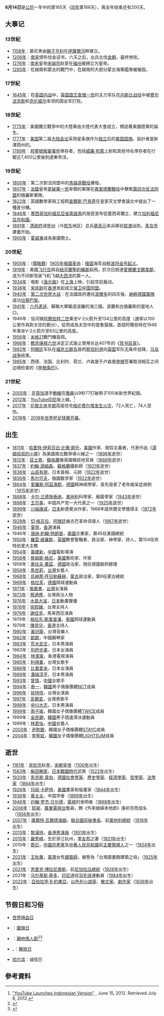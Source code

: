 {{noteTA
|1=zh-hans:马岛战争; zh-hant:福克蘭戰爭
|2=zh-hans:联邦德国; zh-hant:西德
|3=zh-cn:申根; zh-hk:神根;zh-tw:申根;
|4=zh-hans:格拉芙; zh-hant:嘉芙
}}
{{DayInMonth|6}}
'''6月14日'''是[[公历|公历]]一年中的第165天（[[闰年|闰年]]第166天），离全年结束还有200天。

== 大事记 ==
=== 13世紀 ===
* [[1158年|1158年]]：慕尼黑由[[獅子亨利|獅子亨利]]在[[伊薩爾河|伊薩爾河]]畔建立。
* [[1206年|1206年]]：[[南宋|南宋]]颁布伐金诏书，六天之后，出兵北伐[[金朝|金朝]]，最终惨败。
* [[1276年|1276年]]：[[南宋|南宋]]皇帝[[宋端宗|宋端宗]]赵昰在[[福州|福州]]被拥立为皇帝。
* [[1285年|1285年]]：在越南和蒙古的戰鬥中，在越南的大部分蒙古海軍艦隊被摧毀。

=== 17世紀 ===
* [[1645年|1645年]]：在[[英国内战|英国内战]]中，[[英国国王|英国国王]][[查理一世_(英國)|查理一世]]的主力军队在[[内斯比战役|内斯比战役]]中被[[托马斯·费尔法克斯|费尔法克斯]]和[[奥利弗·克伦威尔|克伦威尔]]率领的国会军打败。

=== 18世紀 ===
* [[1775年|1775年]]：美國獨立戰爭中的大陸軍由大陸代表大會成立，標誌著美國陸軍的誕生。 
* [[1777年|1777年]]：[[美国|美国]]第二届[[大陆会议|大陆会议]]采用星条旗作为[[美国独立|独立]]后的[[美国国旗|美国国旗]]。設計者是新澤西州的{{link-en|弗朗西斯·霍普金森|Francis_Hopkinson}}。 
* [[1789年|1789年]]：[[邦蒂號叛變事件|邦蒂號叛變事件]]倖存者，包括[[威廉·布萊|威廉·布萊]]上尉和其他18名倖存者在行駛近7,400公里後到達東帝汶。

=== 19世紀 ===
* [[1800年|1800年]]：第二次對法同盟中的[[馬倫哥戰役|馬倫哥戰役]]爆發。
* [[1807年|1807年]]：[[法蘭西第一帝國|法國]]皇帝[[拿破崙一世|拿破崙一世]]率領的軍隊在[[弗里德蘭戰役|弗里德蘭戰役]]中擊敗[[第四次反法同盟|第四次反法同盟]]的俄羅斯軍隊。
* [[1822年|1822年]]：英國數學家與工程師[[查爾斯·巴貝奇|查爾斯·巴貝奇]]在皇家天文學會論文中提出了一種差分機。
* [[1846年|1846年]]：[[墨西哥合眾國_(1824年－1864年)|墨西哥]][[加利福尼亞省|加利福尼亞省]][[索諾馬|索諾馬]]的居民宣布從墨西哥獨立，建立[[加利福尼亞共和國|加利福尼亞共和國]]。
* [[1891年|1891年]]：[[清政府|清政府]]调[[登州|登州]]（今[[胶东|胶东]]地区）总兵[[章高元|章高元]]率兵移驻[[胶澳|胶澳]]设防，[[青岛市|青岛市]]建置开始。
* [[1900年|1900年]]：[[夏威夷|夏威夷]]成為美國領土。

=== 20世紀 ===
* [[1905年|1905年]]：（[[儒略曆|儒略曆]]）[[1905年俄國革命|1905年俄國革命]]：[[俄国|俄国]]海军战舰[[波将金号战列舰#起义|波将金号起义]]。
* [[1919年|1919年]]：美國[[飞行员|飞行员]]{{link-en|約翰·威廉·埃爾庫克|John Alcock (RAF officer)}}與{{link-en|亞瑟·布朗|Arthur Whitten Brown}}自[[紐芬蘭自治領|紐芬蘭]][[聖約翰斯_(紐芬蘭-拉布拉多省)|聖約翰斯]]起飛，於次日抵達[[愛爾蘭|愛爾蘭]][[戈爾韋郡|戈爾韋郡]]，成为不间断驾驶飞机飞越[[大西洋|大西洋]]的第一人。
* [[1934年|1934年]]：电影《[[渔光曲|渔光曲]]》在[[上海|上海]]上映，引起空前轰动。
* [[1938年|1938年]]：[[宋庆龄|宋庆龄]]在[[香港|香港]]发起成立[[保卫中国同盟|保卫中国同盟]]。
* [[1940年|1940年]]：[[第二次世界大战|第二次世界大战]]：在法國政府遷往[[波爾多|波爾多]]的四天後，[[德意志國防軍|納粹德國軍隊]]成功[[法國戰役|佔領巴黎]]。
* [[1941年|1941年]]：[[六月遣送|六月遣送]]，蘇聯大舉驅逐波羅的海三國，波蘭和白俄羅斯的當地人口。
* 1949年：恒河猴[[阿爾伯特二世_(猴子)|阿爾伯特二世]]乘坐V-2火箭升至134公里的高度（通常以100公里作為對太空的劃分），從而成為太空中的首隻猿猴。首個阿爾伯特在1948年乘坐V-2火箭升至63公里的高度。 
* [[1956年|1956年]]：[[米格21|米格21]]戰鬥機首飛。
* [[1966年|1966年]]：[[教宗保禄六世|教宗保禄六世]]决定正式废止使用长达407年的《[[禁书目录|禁书目录]]》。
* [[1982年|1982年]]：[[阿根廷|阿根廷]]军队在[[福克兰群岛|福克兰群岛]]首府[[斯坦利港|斯坦利港]]向[[英国|英国]]军队无条件投降，[[马岛战争|马岛战争]]结束。
* [[1985年|1985年]]：西德、法国、比利时、荷兰、卢森堡于卢森堡[[申根|申根]]签署取消相互之间边境检查的《[[申根条约|申根条约]]》。

=== 21世紀 ===
* [[2005年|2005年]]：[[牙買加|牙買加]]選手[[鮑維|鮑維]]在[[雅典|雅典]]以9秒77打破男子100米新世界紀錄。
* [[2012年|2012年]]：[[YouTube|YouTube]][[印尼|印尼]]版上線。<ref>[http://www.thejakartaglobe.com/home/youtube-launches-indonesian-version/524443 "YouTube Launches Indonesian Version"] {{Wayback|url=http://www.thejakartaglobe.com/home/youtube-launches-indonesian-version/524443 |date=20120720020853 }}, June 15, 2012. Retrieved July 8, 2012.</ref>
* [[2017年|2017年]]：[[伦敦|伦敦]][[北肯辛顿|北肯辛顿]]高层住宅[[格伦费尔塔火灾|格伦费尔塔发生火灾]]，72人死亡，74人受伤。
* [[2018年|2018年]]：[[2018年世界杯足球赛|2018年世界杯足球赛]][[2018年世界杯足球赛开幕仪式|开幕]]。

== 出生 ==
* [[1811年|1811年]]：[[哈里特·伊莉莎白·比徹·斯托|哈里特·伊莉莎白·比徹·斯托]]，[[美國|美國]]作家、廢奴主義者，代表作品《[[湯姆叔叔的小屋|湯姆叔叔的小屋]]》為美國南北戰爭導火線之一（[[1896年|1896年]]逝世）
* [[1812年|1812年]]：[[莊士敦_(香港行政官)|莊士敦]]，[[蘇格蘭|蘇格蘭]]裔英國殖民地官員（[[1888年|1888年]]逝世）
* [[1837年|1837年]]：[[約翰·湯姆森|約翰·湯姆森]]，[[蘇格蘭|蘇格蘭]]攝影師（[[1921年|1921年]]逝世）
* [[1838年|1838年]]：[[山县有朋|山县有朋]]，日本首相、元帥（[[1922年|1922年]]逝世）
* [[1856年|1856年]]：[[馬尔可夫|馬尔可夫]]，俄國数学家（[[1922年|1922年]]逝世）
* [[1864年|1864年]]：[[愛羅斯·阿茲海默|愛羅斯·阿茲海默]]，[[德國|德國]]精神病學家，首先發表了老年痴呆症病例（[[1915年|1915年]]逝世）
* [[1868年|1868年]]：[[卡尔·兰德施泰纳|卡尔·兰德施泰纳]]，[[奧地利|奧地利]]科學家、細菌學家（[[1943年|1943年]]逝世）
* [[1898年|1898年]]：[[王尽美|王尽美]]，中国共产党一大代表之一（[[1925年|1925年]]逝世）
* [[1899年|1899年]]：[[川端康成|川端康成]]，[[日本|日本]]新感覺派作家，1968年諾貝爾文學獎得主（[[1972年|1972年]]逝世）
* [[1928年|1928年]]：[[切·格瓦拉|切·格瓦拉]]，[[阿根廷|阿根廷]]裔古巴革命领導人（[[1967年|1967年]]逝世）
* [[1946年|1946年]]：[[夏雨_(香港演員)|夏雨]]，[[香港|香港]]演員
* 1946年：[[唐納·川普|唐纳·約翰·特朗普]]，[[美國|美國]]企業家，第45任美國總統
* [[1950年|1950年]]：[[羅雲·威廉斯|羅雲·威廉斯]]，[[英國|英國]]教會聖職者、政治家、神學家、詩人，第104任坎特伯里大主教
* [[1954年|1954年]]：[[黃建新|黃建新]]，[[中國|中國]]電影導演
* [[1958年|1958年]]：[[詹姆斯·格尼|詹姆斯·格尼]]，[[美國|美國]]藝術家、作家
* 1958年：[[奧拉夫·蕭茲|奧拉夫·蕭茲]]，[[德國|德國]]政治家，現任德國聯邦總理
* [[1959年|1959年]]：[[馬世莉|馬世莉]]，[[台灣|台灣]]女藝人
* [[1968年|1968年]]：[[烏赫那·呼日勒蘇赫|烏赫那·呼日勒蘇赫]]，[[蒙古|蒙古]]政治家，第6任蒙古總統
* [[1969年|1969年]]：[[格拉芙|格拉芙]]，[[德國|德國]]网球運動員
* [[1971年|1971年]]：[[張鳳書|張鳳書]]，[[台灣|台灣]]女演員
* [[1973年|1973年]]：[[蔡適應|蔡適應]]，台灣政治人物
* [[1976年|1976年]]：[[水島大宙|水島大宙]]，[[日本|日本]]動畫聲優
* [[1978年|1978年]]：[[徐熙娣|徐熙娣]]，台灣主持人
* [[1979年|1979年]]：[[謝佳見|謝佳見]]，馬來西亞演員
* 1979年：[[帕拉东·斯里查潘|帕拉东·斯里查潘]]，[[泰國|泰國]]网球運動員
* 1979年：[[陳貝兒|陳貝兒]]，[[香港|香港]]主持人
* [[1980年|1980年]]：[[黃冠龍|黃冠龍]]，台灣音樂人
* [[1982年|1982年]]：[[郎朗|郎朗]]，中國鋼琴家
* [[1983年|1983年]]：[[荒木宏文|荒木宏文]]，日本男演員
* 1983年：[[別府步美|別府步美]]，日本女演員
* [[1984年|1984年]]：[[林潔瑜|林潔瑜]]，香港電視演員
* [[1985年|1985年]]：[[利得彙|利得彙]]，台灣女歌手
* [[1986年|1986年]]：[[比嘉愛未|比嘉愛未]]，日本女演員
* [[1989年|1989年]]：[[溝端淳平|溝端淳平]]，日本男演員
* [[1993年|1993年]]：[[曾惜|曾惜]]，[[中國|中國]]女歌手
* [[1994年|1994年]]：[[文泰一|泰一]]，[[韓國|韓國]]男子偶像團體[[NCT|NCT]]成員
* [[1996年|1996年]]：[[徐愷伶|徐愷伶]]，台灣女演員
* [[1997年|1997年]]：[[高爾宣|高爾宣]]，台灣男歌手
* [[1998年|1998年]]：[[中川大志|中川大志]]，日本男演員
* [[1999年|1999年]]：[[周子瑜|周子瑜]]，韓國女子偶像團體[[TWICE|TWICE]]成員
* 1999年：[[金民錫_(競速滑冰運動員)|金民錫]]，[[韓國|韓國]]男子競速滑冰運動員
* 1999年：[[林君怡|林君怡]]，[[中國|中國]]女藝人
* [[2003年|2003年]]：[[尹勢銀|尹勢銀]]，韓國女子偶像團體[[STAYC|STAYC]]成員
* [[2004年|2004年]]：[[李宥姃|李宥姃]]，[[韓國|韓國]]女子偶像團體[[LIGHTSUM|LIGHTSUM]]成員

== 逝世 ==
* [[1161年|1161年]]：[[宋钦宗|宋钦宗]]赵亶，[[宋朝皇帝|宋朝皇帝]]（[[1100年|1100年]]出生）
* [[1583年|1583年]]：[[柴田勝家|柴田勝家]]，[[日本|日本]][[戰國時代_(日本)|戰國時代]]武將（[[1522年|1522年]]出生）
* [[1920年|1920年]]：[[馬克斯·韋伯|馬克斯·韋伯]]，[[德國|德國]][[社會學家|社會學家]]、[[歷史學家|歷史學家]]、[[經濟學家|經濟學家]]、[[哲學家|哲學家]]、[[法學家|法學家]]（[[1864年|1864年]]出生）
* [[1926年|1926年]]：[[玛丽·卡萨特|玛丽·卡萨特]]，[[美國|美國]]畫家和版畫家（[[1844年|1844年]]出生）
* [[1936年|1936年]]：[[章太炎|章太炎]]，中国学者（[[1869年|1869年]]出生）
* [[1946年|1946年]]：[[约翰·罗杰·贝尔德|约翰·罗杰·贝尔德]]，[[電視|電視]]的发明者（[[1888年|1888年]]出生）
* [[2006年|2006年]]：[[郭昶|郭昶]]，[[廣東電視台|廣東電視台]]藝員，飾《外來媳婦本地郎》康祈宗而成名（[[1956年|1956年]]出生）
* [[2007年|2007年]]：[[庫爾特·瓦爾德海姆|庫爾特·瓦爾德海姆]]，[[聯合國秘書長|聯合國前秘書長]]、前[[奧地利總統|奧地利總統]]（[[1918年|1918年]]出生）
* [[2013年|2013年]]：[[黎漢持|黎漢持]]，[[香港|香港]][[男演員|男演員]]（[[1951年|1951年]]出生）
* [[2015年|2015年]]：[[嚴秀峰|嚴秀峰]]，生於浙江杭州，[[李友邦|李友邦]]之妻（[[1921年|1921年]]出生）
* 2015年：[[喬石|喬石]]，[[中國共產黨|中國共產黨]]及[[中華人民共和國|中華人民共和國]]前[[黨和國家領導人|主要領導人]]之一（[[1924年|1924年]]出生）
* [[2021年|2021年]]：[[王秋華|王秋華]]，[[臺灣|臺灣]]女性[[建築師|建築師]]，被譽為「台灣圖書館建築之母」（[[1925年|1925年]]出生）
* [[2021年|2021年]]：[[恩里克·博拉尼奧斯|恩里克·博拉尼奧斯]]，前[[尼加拉瓜總統|尼加拉瓜總統]]（[[1928年|1928年]]出生）
* 2021年：[[马尔基斯·基多|马尔基斯·基多]]，[[印尼|印尼]]退役[[羽毛球|羽毛球]]運動員（[[1984年|1984年]]出生）
* [[2022年|2022年]]：[[亞伯拉罕·B·約書亞|亞伯拉罕·B·約書亞]]，[[以色列|以色列]][[小說家|小說家]]、[[散文家|散文家]]、[[劇作家|劇作家]]（[[1936年|1936年]]出生）

== 节假日和习俗 ==
* [[世界献血日|世界捐血日]]
* {{USA}}：[[美國國旗日|國旗日]]
* {{KOR}}：[[親吻情人節|親吻情人節]]<ref>{{cite news|title=韓國12個情人節:每月14號都有驚喜|url=http://news.gamme.com.tw/129077|publisher=宅宅新聞|date=2011-06-14|accessdate=2015-06-14|archive-date=2015-06-15|archive-url=https://web.archive.org/web/20150615163717/http://news.gamme.com.tw/129077|dead-url=no}}</ref><ref>{{cite news|title=The 14th of every month is a holiday in South Korea|url=http://matadornetwork.com/abroad/the-14th-of-every-month-in-south-korea-is-a-holiday/|publisher=Matador Network|date=2013-02-27|accessdate=2015-06-14|archive-date=2015-09-13|archive-url=https://web.archive.org/web/20150913030123/http://matadornetwork.com/abroad/the-14th-of-every-month-in-south-korea-is-a-holiday/|dead-url=no}}</ref>
* {{flag|Falkland Islands}}、{{flag|South Georgia and the South Sandwich Islands}}：[[解放日|解放日]]
* {{CHN}}[[哈尔滨|哈尔滨]]：诚信日

==參考資料==
{{reflist}}
{{Commonscat|14 June}}
{{月份}}